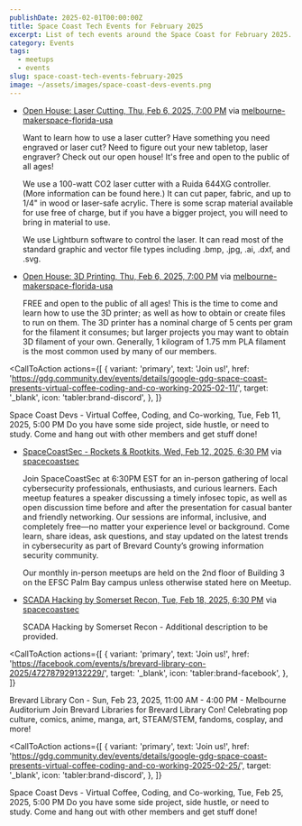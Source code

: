 ```yaml
---
publishDate: 2025-02-01T00:00:00Z
title: Space Coast Tech Events for February 2025
excerpt: List of tech events around the Space Coast for February 2025.
category: Events
tags:
  - meetups
  - events
slug: space-coast-tech-events-february-2025
image: ~/assets/images/space-coast-devs-events.png
---
```



- [Open House: Laser Cutting, Thu, Feb 6, 2025, 7:00 PM](https://www.meetup.com/melbourne-makerspace-florida-usa/events/305677149/?eventOrigin=group_upcoming_events) via [melbourne-makerspace-florida-usa](https://www.meetup.com/melbourne-makerspace-florida-usa/?eventOrigin=event_home_page)

  Want to learn how to use a laser cutter? Have something you need engraved or laser cut? Need to figure out your new tabletop, laser engraver? Check out our open house! It's free and open to the public of all ages!

  We use a 100-watt CO2 laser cutter with a Ruida 644XG controller. (More information can be found here.) It can cut paper, fabric, and up to 1/4" in wood or laser-safe acrylic. There is some scrap material available for use free of charge, but if you have a bigger project, you will need to bring in material to use.

  We use Lightburn software to control the laser. It can read most of the standard graphic and vector file types including .bmp, .jpg, .ai, .dxf, and .svg.

- [Open House: 3D Printing, Thu, Feb 6, 2025, 7:00 PM](https://www.meetup.com/melbourne-makerspace-florida-usa/events/305676332/?eventOrigin=group_upcoming_events) via [melbourne-makerspace-florida-usa](https://www.meetup.com/melbourne-makerspace-florida-usa/?eventOrigin=event_home_page)

  FREE and open to the public of all ages! This is the time to come and learn how to use the 3D printer; as well as how to obtain or create files to run on them. The 3D printer has a nominal charge of 5 cents per gram for the filament it consumes; but larger projects you may want to obtain 3D filament of your own. Generally, 1 kilogram of 1.75 mm PLA filament is the most common used by many of our members.

<CallToAction
  actions={[
    {
      variant: 'primary',
      text: 'Join us!',
      href: 'https://gdg.community.dev/events/details/google-gdg-space-coast-presents-virtual-coffee-coding-and-co-working-2025-02-11/',
      target: '_blank',
      icon: 'tabler:brand-discord',
    },
  ]}
>
  <Fragment slot="title">
    Space Coast Devs - Virtual Coffee, Coding, and Co-working, Tue, Feb 11, 2025, 5:00 PM
  </Fragment>
  <Fragment slot="subtitle">
    Do you have some side project, side hustle, or need to study. Come and hang out with other members and get stuff done!
  </Fragment>
</CallToAction>


- [SpaceCoastSec - Rockets & Rootkits, Wed, Feb 12, 2025, 6:30 PM](https://www.meetup.com/spacecoastsec/events/305158686/?eventOrigin=group_upcoming_events) via [spacecoastsec](https://www.meetup.com/spacecoastsec/?eventOrigin=event_home_page)

  Join SpaceCoastSec at 6:30PM EST for an in-person gathering of local cybersecurity professionals, enthusiasts, and curious learners. Each meetup features a speaker discussing a timely infosec topic, as well as open discussion time before and after the presentation for casual banter and friendly networking. Our sessions are informal, inclusive, and completely free—no matter your experience level or background. Come learn, share ideas, ask questions, and stay updated on the latest trends in cybersecurity as part of Brevard County’s growing information security community.

  Our monthly in-person meetups are held on the 2nd floor of Building 3 on the EFSC Palm Bay campus unless otherwise stated here on Meetup.

- [SCADA Hacking by Somerset Recon, Tue, Feb 18, 2025, 6:30 PM](https://www.meetup.com/spacecoastsec/events/303224941/?eventOrigin=group_upcoming_events) via [spacecoastsec](https://www.meetup.com/spacecoastsec/?eventOrigin=event_home_page)

  SCADA Hacking by Somerset Recon - Additional description to be provided.

<CallToAction
  actions={[
    {
      variant: 'primary',
      text: 'Join us!',
      href: 'https://facebook.com/events/s/brevard-library-con-2025/472787929132229/',
      target: '_blank',
      icon: 'tabler:brand-facebook',
    },
  ]}
>
  <Fragment slot="title">
    Brevard Library Con - Sun, Feb 23, 2025, 11:00 AM - 4:00 PM - Melbourne Auditorium
  </Fragment>
  <Fragment slot="subtitle">
  Join Brevard Libraries for Brevard Library Con! Celebrating pop culture, comics, anime, manga, art, STEAM/STEM, fandoms, cosplay, and more!
  </Fragment>
</CallToAction>

<CallToAction
  actions={[
    {
      variant: 'primary',
      text: 'Join us!',
      href: 'https://gdg.community.dev/events/details/google-gdg-space-coast-presents-virtual-coffee-coding-and-co-working-2025-02-25/',
      target: '_blank',
      icon: 'tabler:brand-discord',
    },
  ]}
>
  <Fragment slot="title">
    Space Coast Devs - Virtual Coffee, Coding, and Co-working, Tue, Feb 25, 2025, 5:00 PM
  </Fragment>
  <Fragment slot="subtitle">
    Do you have some side project, side hustle, or need to study. Come and hang out with other members and get stuff done!
  </Fragment>
</CallToAction>
